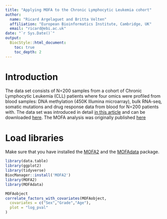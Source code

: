 ```yaml
---
title: "Applying MOFA to the Chronic Lymphocytic Leukemia cohort"
author: 
  name: "Ricard Argelaguet and Britta Velten"
  affiliation: "European Bioinformatics Institute, Cambridge, UK"
  email: "ricard@ebi.ac.uk"
date: "`r Sys.Date()`"
output:
  BiocStyle::html_document:
    toc: true
    toc_depth: 2
---
```


# Introduction

The data set consists of N=200 samples from a cohort of Chronic Lymphocytic Leukemia (CLL) patients where four omics were profiled from blood samples: DNA methylation (450K Illumina microarray), bulk RNA-seq, somatic mutations and drug response data from blood for N=200 patients with. The data set was introduced in detail [in this article](https://www.jci.org/articles/view/93801) and can be downloaded [here](http://bioconductor.org/packages/release/data/experiment/html/BloodCancerMultiOmics2017.html). The MOFA analysis was originally published [here](https://msb.embopress.org/cgi/doi/10.15252/msb.20178124)

# Load libraries

Make sure that you have installed the [MOFA2](https://github.com/bioFAM/MOFA2#installation) and the [MOFAdata](https://www.bioconductor.org/packages/release/data/experiment/html/MOFAdata.html) package.
```r
library(data.table)
library(ggplot2)
library(tidyverse)
BiocManager::install('MOFA2')
library(MOFA2)
library(MOFAdata)
```




```r
MOFAobject
correlate_factors_with_covariates(MOFAobject, 
  covariates = c("Sex","Grade","Age"), 
  plot = "log_pval"
)
```
